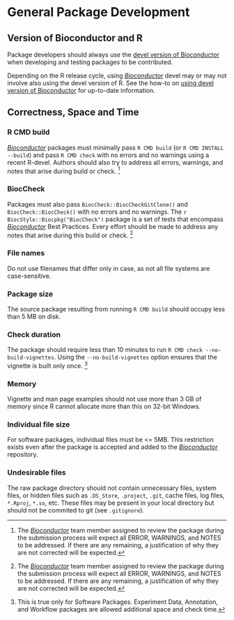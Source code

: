 # General Package Development

## Version of Bioconductor and R

Package developers should always use the [devel version of Bioconductor](https://bioconductor.org/packages/devel/BiocViews.html#___Software) when developing and testing packages to be contributed.

Depending on the R release cycle, using [_Bioconductor_](https://bioconductor.org/) devel may or may not involve also using the devel version of R.
See the how-to on [using devel version of Bioconductor](https://bioconductor.org/developers/how-to/useDevel/) for up-to-date information.

## Correctness, Space and Time

### R CMD build

[_Bioconductor_](https://bioconductor.org/) packages must minimally pass `R CMD build` (or `R CMD INSTALL --build`) and pass `R CMD check` with no errors and no warnings using a recent R-devel.
Authors should also try to address all errors, warnings, and notes that arise during build or check.
^[The [_Bioconductor_](https://bioconductor.org/) team member assigned to review the package during the submission process will expect all ERROR, WARNINGS, and NOTES to be addressed.
If there are any remaining, a justification of why they are not corrected will be expected.]

### BiocCheck

Packages must also pass `BiocCheck::BiocCheckGitClone()` and `BiocCheck::BiocCheck()` with no errors and no warnings.
The `r BiocStyle::Biocpkg("BiocCheck")` package is a set of tests that encompass [_Bioconductor_](https://bioconductor.org/) Best Practices.
Every effort should be made to address any notes that arise during this build or check.
^[The [_Bioconductor_](https://bioconductor.org/) team member assigned to review the package during the submission process will expect all ERROR, WARNINGS, and NOTES to be addressed.
If there are any remaining, a justification of why they are not corrected will be expected.]

### File names

Do not use filenames that differ only in case, as not all file systems are case-sensitive.

### Package size

The source package resulting from running `R CMD build` should occupy less than 5 MB on disk.

### Check duration

The package should require less than 10 minutes to run `R CMD check --no-build-vignettes`.
Using the `--no-build-vignettes` option ensures that the vignette is built only once.
^[This is true only for Software Packages.
Experiment Data, Annotation, and Workflow packages are allowed additional space and check time.]

### Memory

Vignette and man page examples should not use more than 3 GB of memory since R cannot allocate more than this on 32-bit Windows.

### Individual file size

For software packages, individual files must be <= 5MB.
This restriction exists even after the package is accepted and added to the [_Bioconductor_](https://bioconductor.org/) repository.

### Undesirable files

The raw package directory should not contain unnecessary files, system files, or hidden files such as `.DS_Store`, `.project`, `.git`, cache files, log files, `*.Rproj`, `*.so`, etc.
These files may be present in your local directory but should not be commited to git (see `.gitignore`).
